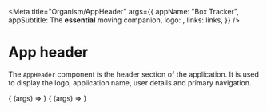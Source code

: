 



<Meta
  title="Organism/AppHeader"
  args={{
    appName: "Box Tracker",
    appSubtitle: <span>The <strong>essential</strong> moving companion</span>,
    logo: <Logo />,
    links: links,
  }}
/>

# App header

The `AppHeader` component is the header section of the application. It is used to display the logo, application name, user details and primary navigation.

<Canvas withSource="open">
  <Story name="Logged out">
    {
      (args) => <AppHeader {...args} />
    }
  </Story>
</Canvas>


<Canvas withSource="open">
  <Story name="Logged in">
    {
      (args) => <AppHeader {...args} user={users[0]} />
    }
  </Story>
</Canvas>
